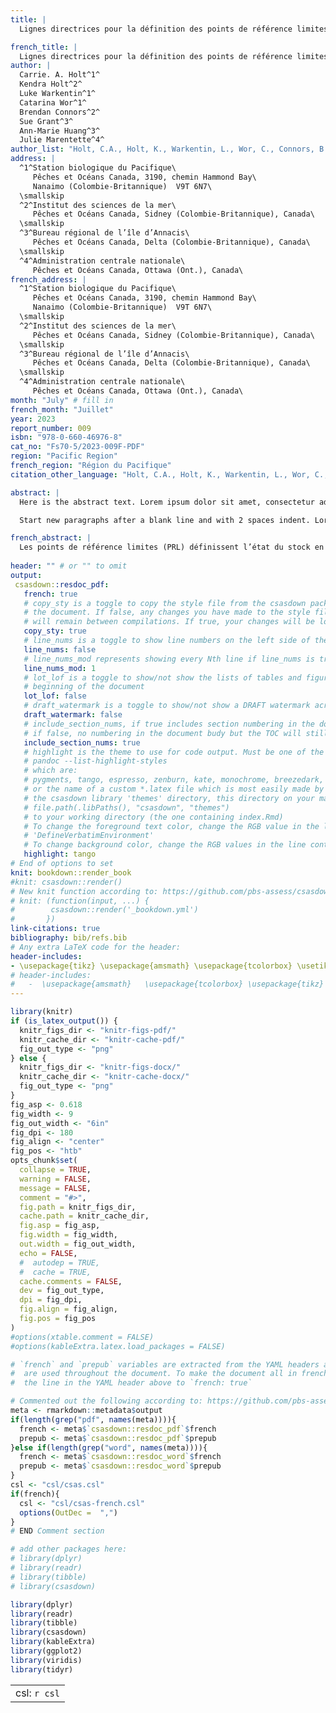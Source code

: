 ```yaml
---
title: |
  Lignes directrices pour la définition des points de référence limites pour les unités de gestion des stocks de saumons du Pacifique

french_title: |
  Lignes directrices pour la définition des points de référence limites pour les unités de gestion des stocks de saumons du Pacifique
author: |
  Carrie. A. Holt^1^
  Kendra Holt^2^
  Luke Warkentin^1^ 
  Catarina Wor^1^ 
  Brendan Connors^2^ 
  Sue Grant^3^
  Ann-Marie Huang^3^ 
  Julie Marentette^4^
author_list: "Holt, C.A., Holt, K., Warkentin, L., Wor, C., Connors, B., Grant, S., Huang, A.-M., et Marentette, J."
address: |
  ^1^Station biologique du Pacifique\
     Pêches et Océans Canada, 3190, chemin Hammond Bay\
     Nanaimo (Colombie-Britannique)  V9T 6N7\
  \smallskip
  ^2^Institut des sciences de la mer\
     Pêches et Océans Canada, Sidney (Colombie-Britannique), Canada\
  \smallskip
  ^3^Bureau régional de l’île d’Annacis\
     Pêches et Océans Canada, Delta (Colombie-Britannique), Canada\
  \smallskip
  ^4^Administration centrale nationale\
     Pêches et Océans Canada, Ottawa (Ont.), Canada\
french_address: |
  ^1^Station biologique du Pacifique\
     Pêches et Océans Canada, 3190, chemin Hammond Bay\
     Nanaimo (Colombie-Britannique)  V9T 6N7\
  \smallskip
  ^2^Institut des sciences de la mer\
     Pêches et Océans Canada, Sidney (Colombie-Britannique), Canada\
  \smallskip
  ^3^Bureau régional de l’île d’Annacis\
     Pêches et Océans Canada, Delta (Colombie-Britannique), Canada\
  \smallskip
  ^4^Administration centrale nationale\
     Pêches et Océans Canada, Ottawa (Ont.), Canada\
month: "July" # fill in
french_month: "Juillet"
year: 2023
report_number: 009
isbn: "978-0-660-46976-8"
cat_no: "Fs70-5/2023-009F-PDF"
region: "Pacific Region"
french_region: "Région du Pacifique"
citation_other_language: "Holt, C.A., Holt, K., Warkentin, L., Wor, C., Connors, B., Grant, S. and Huang, A.-M.. Guidelines for Defining Limit Reference Points for Pacific Salmon Stock Management Units. DFO Can. Sci. Advis. Sec. Res. Doc. 2022/009. iv + 78 p."

abstract: |
  Here is the abstract text. Lorem ipsum dolor sit amet, consectetur adipisicing elit, sed do eiusmod tempor incididunt ut labore et dolore magna aliqua. Ut enim ad minim veniam, quis nostrud exercitation ullamco laboris nisi ut aliquip ex ea commodo consequat. Duis aute irure dolor in reprehenderit in voluptate velit esse cillum dolore eu fugiat nulla pariatur. Excepteur sint occaecat cupidatat non proident, sunt in culpa qui officia deserunt mollit anim id est laborum.

  Start new paragraphs after a blank line and with 2 spaces indent. Lorem ipsum dolor sit amet, consectetur adipisicing elit, sed do eiusmod tempor incididunt ut labore et dolore magna aliqua. Ut enim ad minim veniam, quis nostrud exercitation ullamco laboris nisi ut aliquip ex ea commodo consequat. Duis aute irure dolor in reprehenderit in voluptate velit esse cillum dolore eu fugiat nulla pariatur. Excepteur sint occaecat cupidatat non proident, sunt in culpa qui officia deserunt mollit anim id est laborum.

french_abstract: |
  Les points de référence limites (PRL) définissent l’état du stock en deçà duquel on s’attend à ce que le stock subisse des dommages graves. Les PRL sont requis pour les principaux stocks de poissons, ou unités de gestion des stocks (UGS), qui sont prescrits par règlement en vertu des modifications apportées à la *Loi sur les pêches* (2019) du Canada. Les saumons du Pacifique sont uniques parmi les stocks de poissons marins en raison de leur haut niveau de diversité intraspécifique, ce qui donne lieu à un large éventail de données disponibles, de considérations et d’approches pour les évaluations et l’élaboration du PRL. Dans ce document, nous présentons six principes pour l’élaboration de PRL pour le saumon du Pacifique, qui sont adaptés de principes utilisés plus largement parmi les espèces marines. Un principe propre au saumon du Pacifique est que les PRL doivent être harmonisés avec l’objectif de la Politique concernant le saumon sauvage (PSS) du Canada de préserver la biodiversité du saumon à l’échelle des unités de conservation (UC), qui sont souvent imbriquées dans les UGS. Nous avons élaboré des méthodes de calcul des PRL et établi des lignes directrices sur la manière de les mettre en œuvre, y compris les conditions dans lesquelles elles doivent ou ne doivent pas être appliquées. Nous proposons que les PRL soient déterminés à partir de la proportion d’UC dont l’état est supérieur à la zone rouge pour les évaluations de l’état prévues par la PSS, comme approche par défaut. Cela permet d’assurer une certaine cohérence avec les évaluations de l’état déjà produites dans le cadre de la PSS, et peut éclairer les décisions de gestion concernant la récolte, l’habitat et les écloseries qui se prennent souvent à des échelles plus fines, celles des UC. Pour compléter l’approche par défaut, nous fournissons des PRL fondés sur des mesures d’abondances agrégées (globales) pour l’ensemble de l’UGS, ce qui peut être nécessaire à des fins de gestion des pêches dans certains cas. Ces derniers PRL sont dérivés pour avoir une probabilité souhaitée que toutes les UC composantes soient au-dessus de l’état rouge étant donné une relation supposée entre l’abondance globale et la probabilité que toutes les UC soient au-dessus de l’état rouge. Nous cernons les incertitudes associées à chaque approche, et décrivons comment elles peuvent être appliquées à une gamme de types, de qualités et de quantités de données. Les analyses visant à soutenir l’élaboration de lignes directrices se sont appuyées sur trois études de cas : le saumon coho du Fraser intérieur *Oncorhynchus kisutch*, le saumon chinook de la côte ouest de l’île de Vancouver, *O. tshawytscha*, et le saumon kéta de la côte sud intérieure, *O. keta*, à l’exclusion du fleuve Fraser.
  
header: "" # or "" to omit
output:
 csasdown::resdoc_pdf:
   french: true
   # copy_sty is a toggle to copy the style file from the csasdown package every time you compile
   # the document. If false, any changes you have made to the style file in your project
   # will remain between compilations. If true, your changes will be lost when you compile
   copy_sty: true
   # line_nums is a toggle to show line numbers on the left side of the page. 
   line_nums: false
   # line_nums_mod represents showing every Nth line if line_nums is true
   line_nums_mod: 1
   # lot_lof is a toggle to show/not show the lists of tables and figures at the
   # beginning of the document
   lot_lof: false
   # draft_watermark is a toggle to show/not show a DRAFT watermark across every page
   draft_watermark: false
   # include_section_nums, if true includes section numbering in the document body,
   # if false, no numbering in the document budy but the TOC will still show numbering
   include_section_nums: true
   # highlight is the theme to use for code output. Must be one of the list given by:
   # pandoc --list-highlight-styles
   # which are:
   # pygments, tango, espresso, zenburn, kate, monochrome, breezedark, haddock
   # or the name of a custom *.latex file which is most easily made by copying one from 
   # the csasdown library 'themes' directory, this directory on your machine:
   # file.path(.libPaths(), "csasdown", "themes")
   # to your working directory (the one containing index.Rmd)
   # To change the foreground text color, change the RGB value in the line containing
   # 'DefineVerbatimEnvironment'
   # To change background color, change the RGB values in the line containing 'shadecolor'
   highlight: tango
# End of options to set
knit: bookdown::render_book
#knit: csasdown::render()
# New knit function according to: https://github.com/pbs-assess/csasdown/blob/main/NEWS.md
# knit: (function(input, ...) {
#        csasdown::render('_bookdown.yml')
#       })
link-citations: true
bibliography: bib/refs.bib
# Any extra LaTeX code for the header:
header-includes:
- \usepackage{tikz} \usepackage{amsmath} \usepackage{tcolorbox} \usetikzlibrary{shapes, arrows.meta, shapes.arrows, shapes.geometric, positioning}
# header-includes:
#   -  \usepackage{amsmath}   \usepackage{tcolorbox} \usepackage{tikz} \usetikzlibrary{shapes, arrows.meta, shapes.arrows, shapes.geometric, positioning}
---
```


```r
library(knitr)
if (is_latex_output()) {
  knitr_figs_dir <- "knitr-figs-pdf/"
  knitr_cache_dir <- "knitr-cache-pdf/"
  fig_out_type <- "png"
} else {
  knitr_figs_dir <- "knitr-figs-docx/"
  knitr_cache_dir <- "knitr-cache-docx/"
  fig_out_type <- "png"
}
fig_asp <- 0.618
fig_width <- 9
fig_out_width <- "6in"
fig_dpi <- 180
fig_align <- "center"
fig_pos <- "htb"
opts_chunk$set(
  collapse = TRUE,
  warning = FALSE,
  message = FALSE,
  comment = "#>",
  fig.path = knitr_figs_dir,
  cache.path = knitr_cache_dir,
  fig.asp = fig_asp,
  fig.width = fig_width,
  out.width = fig_out_width,
  echo = FALSE,
  #  autodep = TRUE,
  #  cache = TRUE,
  cache.comments = FALSE,
  dev = fig_out_type,
  dpi = fig_dpi,
  fig.align = fig_align,
  fig.pos = fig_pos
)
#options(xtable.comment = FALSE)
#options(kableExtra.latex.load_packages = FALSE)
```

```r
# `french` and `prepub` variables are extracted from the YAML headers above and
#  are used throughout the document. To make the document all in french, change
#  the line in the YAML header above to `french: true`

# Commented out the following according to: https://github.com/pbs-assess/csasdown/blob/main/NEWS.md
meta <- rmarkdown::metadata$output
if(length(grep("pdf", names(meta)))){
  french <- meta$`csasdown::resdoc_pdf`$french
  prepub <- meta$`csasdown::resdoc_pdf`$prepub
}else if(length(grep("word", names(meta)))){
  french <- meta$`csasdown::resdoc_word`$french
  prepub <- meta$`csasdown::resdoc_word`$prepub
}
csl <- "csl/csas.csl"
if(french){
  csl <- "csl/csas-french.csl"
  options(OutDec =  ",")
}
# END Comment section

# add other packages here:
# library(dplyr)
# library(readr)
# library(tibble)
# library(csasdown)

library(dplyr)
library(readr)
library(tibble)
library(csasdown)
library(kableExtra)
library(ggplot2)
library(viridis)
library(tidyr)
```

---
csl: `r csl`
---
